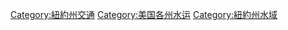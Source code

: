 [[Category:紐約州交通|Category:紐約州交通]]
[[Category:美国各州水运|Category:美国各州水运]]
[[Category:紐約州水域|Category:紐約州水域]]